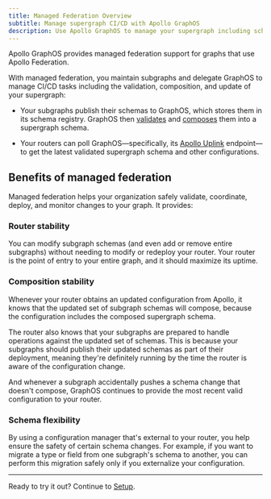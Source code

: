 ```yaml
---
title: Managed Federation Overview
subtitle: Manage supergraph CI/CD with Apollo GraphOS
description: Use Apollo GraphOS to manage your supergraph including schema validation, composition, and configuration.
---
```



Apollo GraphOS provides managed federation support for graphs that use Apollo Federation.

With managed federation, you maintain subgraphs and delegate GraphOS to manage CI/CD tasks including the validation, composition, and update of your supergraph:

* Your subgraphs publish their schemas to GraphOS, which stores them in its schema registry. GraphOS then [validates](/graphos/schema-development/pipeline/checks) and [composes](/graphos/schema-design/federated-schemas/composition) them into a supergraph schema. 

* Your routers can poll GraphOS&mdash;specifically, its [Apollo Uplink](/graphos/router-configuration/uplink) endpoint&mdash;to get the latest validated supergraph schema and other configurations.

<ManagedFederationDiagram />

## Benefits of managed federation

Managed federation helps your organization safely validate, coordinate, deploy, and monitor changes to your graph. It provides:

### Router stability

You can modify subgraph schemas (and even add or remove entire subgraphs) without needing to modify or redeploy your router. Your router is the point of entry to your entire graph, and it should maximize its uptime.

### Composition stability

Whenever your router obtains an updated configuration from Apollo, it knows that the updated set of subgraph schemas will compose, because the configuration includes the composed supergraph schema.

The router also knows that your subgraphs are prepared to handle operations against the updated set of schemas. This is because your subgraphs should publish their updated schemas as part of their deployment, meaning they're definitely running by the time the router is aware of the configuration change.

And whenever a subgraph accidentally pushes a schema change that doesn't compose, GraphOS continues to provide the most recent valid configuration to your router.

### Schema flexibility

By using a configuration manager that's external to your router, you help ensure the safety of certain schema changes. For example, if you want to migrate a type or field from one subgraph's schema to another, you can perform this migration safely only if you externalize your configuration.

<hr/>

Ready to try it out? Continue to [Setup](/graphos/get-started/quickstart).
